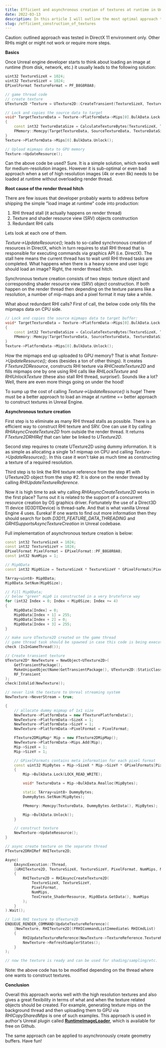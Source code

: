 ```yaml
---
title: Efficient and asynchronous creation of textures at runtime in Unreal Engine
date: 2022-03-13
description: In this article I will outline the most optimal approach to create textures in Unreal at runtime without hitches.
slug: /efficient_construction_of_textures
---
```


Caution: outlined approach was tested in DirectX 11 environment only. Other RHIs might or might not work or require more steps.

**Basics**

Once Unreal engine developer starts to think about loading an image at runtime (from disk, network, etc.) it usually leads to the following solution:

```cpp
uint32 TextureSizeX = 1024;
uint32 TextureSizeY = 1024;
EPixelFormat TextureFormat = PF_B8G8R8A8;

// game thread code
// create texture
UTexture2D *Texture = UTexture2D::CreateTransient(TextureSizeX, TextureSizeY, TextureFormat);

// Lock and copies the source data to target
void* TargetTextureData = Texture->PlatformData->Mips[0].BulkData.Lock(LOCK_READ_WRITE);
{
	const int32 TextureDataSize = CalculateTextureBytes(TextureSizeX, TextureSizeY, TextureFormat);
	FMemory::Memcpy(TargetTextureData, SourceTextureData, TextureDataSize);
}
Texture->PlatformData->Mips[0].BulkData.Unlock();

// Upload mipmaps data to GPU memory
Texture->UpdateResource();
```

Can the above code be used? Sure. It is a simple solution, which works well for medium-resolution images. However it is sub-optimal or even bad approach when a set of high resolution images (4k or even 8k) needs to be loaded at runtime without overloading render thread.

**Root cause of the render thread hitch**

There are few issues that developer probably wants to address before shipping the simple "load image at runtime" code into production:

1. RHI thread stall (it actually happens on render thread)
2. Texture and shader resource view (SRV) objects construction
3. Redundant RHI calls

Lets look at each one of them.

_Texture->UpdateResource();_ leads to so-called synchronous creation of resources in DirectX, which in turn requires to stall RHI thread that is responsible for executing commands via graphics API (i.e. DirectX). The stall here means the current thread has to wait until RHI thread tasks are completed. What happens when there is a heavy scene and user logic should load an image? Right, the render thread hitch.

Synchronous texture creation consists of two steps: texture object and corresponding shader resource view (SRV) object construction. If both happen on the render thread then depending on the texture params like a resolution, a number of mip-maps and a pixel format it may take a while.

What about redundant RHI calls? First of call, the below code only fills the mipmaps data on CPU side.

```cpp
// Lock and copies the source mipmaps data to target buffer:
void* TargetTextureData = Texture->PlatformData->Mips[0].BulkData.Lock(LOCK_READ_WRITE);
{
	const int32 TextureDataSize = CalculateTextureBytes(TextureSizeX, TextureSizeY, TextureFormat);
	FMemory::Memcpy(TargetTextureData, SourceTextureData, TextureDataSize);
}
Texture->PlatformData->Mips[0].BulkData.Unlock();
```

How the mipmaps end up uploaded to GPU memory? That is what _Texture->UpdateResource();_ does (besides a ton of other things). It creates _FTexture2DResource_, constructs RHI texture via _RHICreateTexture2D_ and fills mipmaps one by one using RHI calls like _RHILockTexture_ and _RHIUnlockTexture_ (these also stall RHI thread, surprise!). Sounds like a lot? Well, there are even more things going on under the hood!

To sump up the cost of calling _Texture->UpdateResource()_ is huge! There must be a better approach to load an image at runtime == better approach to construct textures in Unreal Engine.

**Asynchronous texture creation**

First step is to eliminate as many RHI thread stalls as possible. There is an efficient way to construct RHI texture and SRV. One can use it by calling _RHIAsyncCreateTexture2D_ from outside the render thread. It returns _FTexture2DRHIRef_ that can later be linked to _UTexture2D_.

Second step requires to create UTexture2D using dummy information. It is as simple as allocating a single 1x1 mipmap on CPU and calling _Texture->UpdateResource();_. In this case it won't take as much time as constructing a texture of a required resolution.

Third step is to link the RHI texture reference from the step #1 with UTexture2D object from the step #2. It is done on the render thread by calling _RHIUpdateTextureReference_.

Now it is high time to ask why calling _RHIAsyncCreateTexture2D_ works in the first place? Turns out it is related to the support of a concurrent resource creation by OS graphics driver. Fortunately the use of a Direct3D 11 device (ID3D11Device) is thread-safe. And that is what vanilla Unreal Engine 4 uses. Eureka! If one wants to find out more information then they should search for both _D3D11_FEATURE_DATA_THREADING_ and _GRHISupportsAsyncTextureCreation_ in Unreal codebase.

Full implementation of asynchronous texture creation is below:

```cpp
const int32 TextureSizeX = 1024;
const int32 TextureSizeY = 1024;
EPixelFormat PixelFormat = EPixelFormat::PF_B8G8R8A8;
const int32 NumMips = 1;

// Mip0Data
const int32 Mip0Size = TextureSizeX * TextureSizeY * GPixelFormats[PixelFormat].BlockBytes;

TArray<uint8> Mip0Data;
Mip0Data.SetNum(Mip0Size);

// Fill Mip0Data;
// below "green" mip0 is constructed in a very bruteforce way
for (int32 Index = 0; Index < Mip0Size; Index += 4)
{
	Mip0Data[Index] = 0;
	Mip0Data[Index + 1] = 255;
	Mip0Data[Index + 2] = 0;
	Mip0Data[Index + 3] = 255;
}

// make sure UTexture2D created on the game thread
// game thread task should be spawned in case this code is being executed on the separated thread
check (IsInGameThread());

// Create transient texture
UTexture2D* NewTexture = NewObject<UTexture2D>(
	GetTransientPackage(),
	MakeUniqueObjectName(GetTransientPackage(), UTexture2D::StaticClass(), *BaseFilename),
	RF_Transient
);
check(IsValid(NewTexture));

// never link the texture to Unreal streaming system
NewTexture->NeverStream = true;

{
	// allocate dummy mipmap of 1x1 size
	NewTexture->PlatformData = new FTexturePlatformData();
	NewTexture->PlatformData->SizeX = 1;
	NewTexture->PlatformData->SizeY = 1;
	NewTexture->PlatformData->PixelFormat = PixelFormat;

	FTexture2DMipMap* Mip = new FTexture2DMipMap();
	NewTexture->PlatformData->Mips.Add(Mip);
	Mip->SizeX = 1;
	Mip->SizeY = 1;

	// GPixelFormats contains meta information for each pixel format
	const uint32 MipBytes = Mip->SizeX * Mip->SizeY * GPixelFormats[PixelFormat].BlockBytes;
	{
		Mip->BulkData.Lock(LOCK_READ_WRITE);

		void* TextureData = Mip->BulkData.Realloc(MipBytes);

		static TArray<uint8> DummyBytes;
		DummyBytes.SetNum(MipBytes);

		FMemory::Memcpy(TextureData, DummyBytes.GetData(), MipBytes);

		Mip->BulkData.Unlock();
	}

	// construct texture
	NewTexture->UpdateResource();
}

// async create texture on the separate thread
FTexture2DRHIRef RHITexture2D;

Async(
	EAsyncExecution::Thread,
	[&RHITexture2D, TextureSizeX, TextureSizeY, PixelFormat, NumMips, Mip0Data]
	{
		RHITexture2D = RHIAsyncCreateTexture2D(
			TextureSizeX, TextureSizeY,
			PixelFormat,
			NumMips,
			TexCreate_ShaderResource, Mip0Data.GetData(), NumMips
		);
	}
).Wait();

// link RHI texture to UTexture2D
ENQUEUE_RENDER_COMMAND(UpdateTextureReference)(
    [NewTexture, RHITexture2D](FRHICommandListImmediate& RHICmdList)
    {
        RHIUpdateTextureReference(NewTexture->TextureReference.TextureReferenceRHI, RHITexture2D);
		NewTexture->RefreshSamplerStates();
    }
);

// now the texture is ready and can be used for shading/sampling/etc.

```

Note: the above code has to be modified depending on the thread where one wants to construct textures.

**Conclusion**

Overall this approach works well with the high resolution textures and also gives a great flexibility in terms of what and when the texture related objects should be created. For example, generating texture mips on the background thread and then uploading them to GPU via _RHICopySharedMips_ is one of such examples. This approach is used in author's Unreal plugin called [**RuntimeImageLoader**](https://github.com/RaiaN/ue4_runtimeimageloader), which is available for free on Github.

The same approach can be applied to asynchronously create geometry buffers. Have fun!
